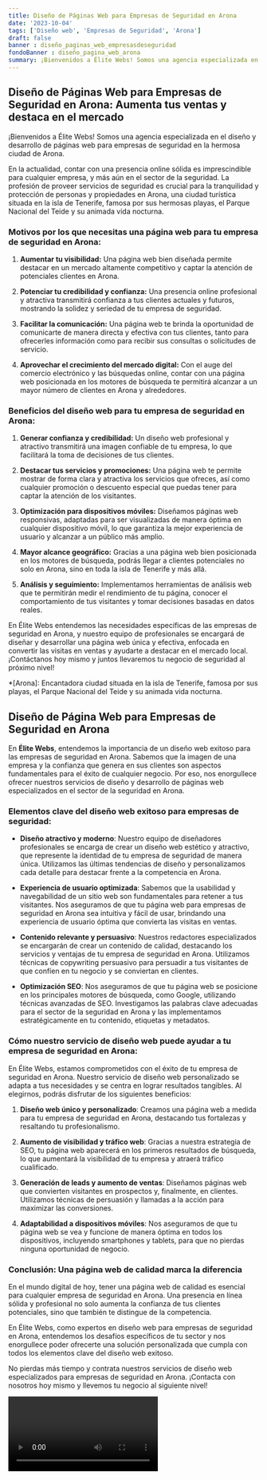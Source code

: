 ```yaml
---
title: Diseño de Páginas Web para Empresas de Seguridad en Arona
date: '2023-10-04'
tags: ['Diseño web', 'Empresas de Seguridad', 'Arona']
draft: false
banner : diseño_paginas_web_empresasdeseguridad
fondoBanner : diseño_pagina_web_arona
summary: ¡Bienvenidos a Élite Webs! Somos una agencia especializada en el diseño y desarrollo de páginas web para empresas de seguridad en la hermosa ciudad de Arona. 
---
```


## Diseño de Páginas Web para Empresas de Seguridad en Arona: Aumenta tus ventas y destaca en el mercado

¡Bienvenidos a Élite Webs! Somos una agencia especializada en el diseño y desarrollo de páginas web para empresas de seguridad en la hermosa ciudad de Arona. 

En la actualidad, contar con una presencia online sólida es imprescindible para cualquier empresa, y más aún en el sector de la seguridad. La profesión de proveer servicios de seguridad es crucial para la tranquilidad y protección de personas y propiedades en Arona, una ciudad turística situada en la isla de Tenerife, famosa por sus hermosas playas, el Parque Nacional del Teide y su animada vida nocturna.

### Motivos por los que necesitas una página web para tu empresa de seguridad en Arona:

1. **Aumentar tu visibilidad:** Una página web bien diseñada permite destacar en un mercado altamente competitivo y captar la atención de potenciales clientes en Arona.

2. **Potenciar tu credibilidad y confianza:** Una presencia online profesional y atractiva transmitirá confianza a tus clientes actuales y futuros, mostrando la solidez y seriedad de tu empresa de seguridad.

3. **Facilitar la comunicación:** Una página web te brinda la oportunidad de comunicarte de manera directa y efectiva con tus clientes, tanto para ofrecerles información como para recibir sus consultas o solicitudes de servicio.

4. **Aprovechar el crecimiento del mercado digital:** Con el auge del comercio electrónico y las búsquedas online, contar con una página web posicionada en los motores de búsqueda te permitirá alcanzar a un mayor número de clientes en Arona y alrededores.

### Beneficios del diseño web para tu empresa de seguridad en Arona:

1. **Generar confianza y credibilidad:** Un diseño web profesional y atractivo transmitirá una imagen confiable de tu empresa, lo que facilitará la toma de decisiones de tus clientes.

2. **Destacar tus servicios y promociones:** Una página web te permite mostrar de forma clara y atractiva los servicios que ofreces, así como cualquier promoción o descuento especial que puedas tener para captar la atención de los visitantes.

3. **Optimización para dispositivos móviles:** Diseñamos páginas web responsivas, adaptadas para ser visualizadas de manera óptima en cualquier dispositivo móvil, lo que garantiza la mejor experiencia de usuario y alcanzar a un público más amplio.

4. **Mayor alcance geográfico:** Gracias a una página web bien posicionada en los motores de búsqueda, podrás llegar a clientes potenciales no solo en Arona, sino en toda la isla de Tenerife y más allá.

5. **Análisis y seguimiento:** Implementamos herramientas de análisis web que te permitirán medir el rendimiento de tu página, conocer el comportamiento de tus visitantes y tomar decisiones basadas en datos reales.

En Élite Webs entendemos las necesidades específicas de las empresas de seguridad en Arona, y nuestro equipo de profesionales se encargará de diseñar y desarrollar una página web única y efectiva, enfocada en convertir las visitas en ventas y ayudarte a destacar en el mercado local. ¡Contáctanos hoy mismo y juntos llevaremos tu negocio de seguridad al próximo nivel!

*[Arona]: Encantadora ciudad situada en la isla de Tenerife, famosa por sus playas, el Parque Nacional del Teide y su animada vida nocturna.

<GifSeo />

<Cta />

## Diseño de Página Web para Empresas de Seguridad en Arona

En **Élite Webs**, entendemos la importancia de un diseño web exitoso para las empresas de seguridad en Arona. Sabemos que la imagen de una empresa y la confianza que genera en sus clientes son aspectos fundamentales para el éxito de cualquier negocio. Por eso, nos enorgullece ofrecer nuestros servicios de diseño y desarrollo de páginas web especializados en el sector de la seguridad en Arona.

### Elementos clave del diseño web exitoso para empresas de seguridad:

- **Diseño atractivo y moderno**: Nuestro equipo de diseñadores profesionales se encarga de crear un diseño web estético y atractivo, que represente la identidad de tu empresa de seguridad de manera única. Utilizamos las últimas tendencias de diseño y personalizamos cada detalle para destacar frente a la competencia en Arona.

- **Experiencia de usuario optimizada**: Sabemos que la usabilidad y navegabilidad de un sitio web son fundamentales para retener a tus visitantes. Nos aseguramos de que tu página web para empresas de seguridad en Arona sea intuitiva y fácil de usar, brindando una experiencia de usuario óptima que convierta las visitas en ventas.

- **Contenido relevante y persuasivo**: Nuestros redactores especializados se encargarán de crear un contenido de calidad, destacando los servicios y ventajas de tu empresa de seguridad en Arona. Utilizamos técnicas de copywriting persuasivo para persuadir a tus visitantes de que confíen en tu negocio y se conviertan en clientes.

- **Optimización SEO**: Nos aseguramos de que tu página web se posicione en los principales motores de búsqueda, como Google, utilizando técnicas avanzadas de SEO. Investigamos las palabras clave adecuadas para el sector de la seguridad en Arona y las implementamos estratégicamente en tu contenido, etiquetas y metadatos.

### Cómo nuestro servicio de diseño web puede ayudar a tu empresa de seguridad en Arona:

En Élite Webs, estamos comprometidos con el éxito de tu empresa de seguridad en Arona. Nuestro servicio de diseño web personalizado se adapta a tus necesidades y se centra en lograr resultados tangibles. Al elegirnos, podrás disfrutar de los siguientes beneficios:

1. **Diseño web único y personalizado**: Creamos una página web a medida para tu empresa de seguridad en Arona, destacando tus fortalezas y resaltando tu profesionalismo.

2. **Aumento de visibilidad y tráfico web**: Gracias a nuestra estrategia de SEO, tu página web aparecerá en los primeros resultados de búsqueda, lo que aumentará la visibilidad de tu empresa y atraerá tráfico cualificado.

3. **Generación de leads y aumento de ventas**: Diseñamos páginas web que convierten visitantes en prospectos y, finalmente, en clientes. Utilizamos técnicas de persuasión y llamadas a la acción para maximizar las conversiones.

4. **Adaptabilidad a dispositivos móviles**: Nos aseguramos de que tu página web se vea y funcione de manera óptima en todos los dispositivos, incluyendo smartphones y tablets, para que no pierdas ninguna oportunidad de negocio.

### Conclusión: Una página web de calidad marca la diferencia

En el mundo digital de hoy, tener una página web de calidad es esencial para cualquier empresa de seguridad en Arona. Una presencia en línea sólida y profesional no solo aumenta la confianza de tus clientes potenciales, sino que también te distingue de la competencia.

En Élite Webs, como expertos en diseño web para empresas de seguridad en Arona, entendemos los desafíos específicos de tu sector y nos enorgullece poder ofrecerte una solución personalizada que cumpla con todos los elementos clave del diseño web exitoso.

No pierdas más tiempo y contrata nuestros servicios de diseño web especializados para empresas de seguridad en Arona. ¡Contacta con nosotros hoy mismo y llevemos tu negocio al siguiente nivel!

<Video />

<CtaBot job='Empresas de Seguridad' city='Arona'/>

<Gmaps query='Arona+españa+maps' />